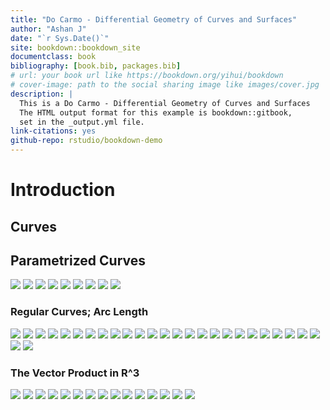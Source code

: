 ```yaml
--- 
title: "Do Carmo - Differential Geometry of Curves and Surfaces"
author: "Ashan J"
date: "`r Sys.Date()`"
site: bookdown::bookdown_site
documentclass: book
bibliography: [book.bib, packages.bib]
# url: your book url like https://bookdown.org/yihui/bookdown
# cover-image: path to the social sharing image like images/cover.jpg
description: |
  This is a Do Carmo - Differential Geometry of Curves and Surfaces
  The HTML output format for this example is bookdown::gitbook,
  set in the _output.yml file.
link-citations: yes
github-repo: rstudio/bookdown-demo
---
```


# Introduction

## Curves

## Parametrized Curves

![](fig/Diff-Ch1/1.png)
![](fig/Diff-Ch1/2.png)
![](fig/Diff-Ch1/fig (1).png)
![](fig/Diff-Ch1/fig (2).png)
![](fig/Diff-Ch1/fig (3).png)
![](fig/Diff-Ch1/fig (4).png)
![](fig/Diff-Ch1/fig (5).png)
![](fig/Diff-Ch1/fig (6).png)
![](fig/Diff-Ch1/fig (7).png)


###  Regular Curves; Arc Length

![](fig/Diff-Ch1/fig (8).png)
![](fig/Diff-Ch1/fig (9).png)
![](fig/Diff-Ch1/fig (10).png)
![](fig/Diff-Ch1/fig (11).png)
![](fig/Diff-Ch1/fig (12).png)
![](fig/Diff-Ch1/fig (13).png)
![](fig/Diff-Ch1/fig (14).png)
![](fig/Diff-Ch1/fig (15).png)
![](fig/Diff-Ch1/cissoide.gif)
![](fig/Diff-Ch1/fig (16).png)
![](fig/Diff-Ch1/fig (17).png)
![](fig/Diff-Ch1/fig (18).png)
![](fig/Diff-Ch1/fig (19).png)
![](fig/Diff-Ch1/fig (20).png)
![](fig/Diff-Ch1/fig (21).png)
![](https://upload.wikimedia.org/wikipedia/commons/2/27/Tractrixtry.gif)
![](fig/Diff-Ch1/fig (22).png)
![](fig/Diff-Ch1/fig (23).png)
![](fig/Diff-Ch1/fig (24).png)
![](fig/Diff-Ch1/fig (25).png)
![](fig/Diff-Ch1/fig (26).png)
![](fig/Diff-Ch1/fig (27).png)
![](fig/Diff-Ch1/fig (28).png)
![](fig/Diff-Ch1/fig (29).png)
![](fig/Diff-Ch1/fig (30).png)
![](fig/Diff-Ch1/fig (31).png)
![](fig/Diff-Ch1/fig (32).png)


### The Vector Product in R^3

![](fig/Diff-Ch1.1/fig (1).png)
![](fig/Diff-Ch1.1/fig (2).png)
![](fig/Diff-Ch1.1/fig (3).png)
![](fig/Diff-Ch1.1/fig (4).png)
![](fig/Diff-Ch1.1/fig (5).png)
![](fig/Diff-Ch1.1/fig (6).png)
![](fig/Diff-Ch1.1/fig (7).png)
![](fig/Diff-Ch1.1/fig (8).png)
![](fig/Diff-Ch1.1/fig (9).png)
![](fig/Diff-Ch1.1/fig (10).png)
![](fig/Diff-Ch1.1/fig (11).png)
![](fig/Diff-Ch1.1/fig (12).png)
![](fig/Diff-Ch1.1/fig (13).png)
![](fig/Diff-Ch1.1/fig (14).png)
![](fig/Diff-Ch1.1/fig (15).png)